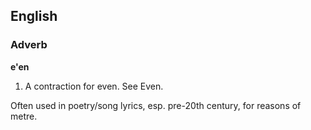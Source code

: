 ==English==

===Adverb===

'''e'en'''

#A contraction for even. See Even.
Often used in poetry/song lyrics, esp. pre-20th century, for reasons of metre.
